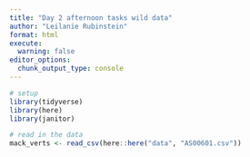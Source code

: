 ```yaml
---
title: "Day 2 afternoon tasks wild data"
author: "Leilanie Rubinstein"
format: html
execute: 
  warning: false
editor_options: 
  chunk_output_type: console
---
```


```r
# setup
library(tidyverse)
library(here)
library(janitor)
```

```r
# read in the data
mack_verts <- read_csv(here::here("data", "AS00601.csv"))

```

